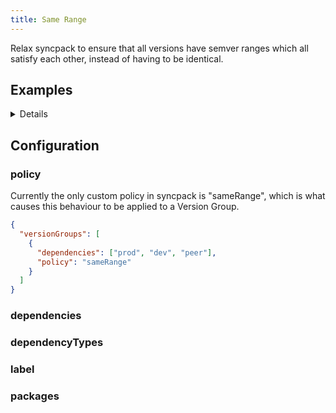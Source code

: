 ```yaml
---
title: Same Range
---
```



Relax syncpack to ensure that all versions have semver ranges which all satisfy each other, instead of having to be identical.

## Examples

<Details title="Example: Check that a dependency's semver ranges always match">

<Example level="h3" />

</Details>

## Configuration

### policy

<RequiredPill />

Currently the only custom policy in syncpack is "sameRange", which is what causes this behaviour to be applied to a Version Group.

```json title=".syncpackrc"
{
  "versionGroups": [
    {
      "dependencies": ["prod", "dev", "peer"],
      "policy": "sameRange"
    }
  ]
}
```

### dependencies

<Dependencies />

### dependencyTypes

<DependencyTypes />

### label

<Label />

### packages

<Packages />
